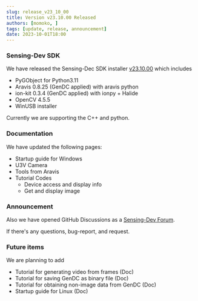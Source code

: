 ```yaml
---
slug: release_v23_10_00
title: Version v23.10.00 Released 
authors: [momoko, ]
tags: [update, release, announcement]
date: 2023-10-01T18:00
---
```


### Sensing-Dev SDK

We have released the Sensing-Dec SDK installer [v23.10.00](https://github.com/Sensing-Dev/sensing-dev-installer/releases/tag/v23.10.00) which includes

* PyGObject for Python3.11
* Aravis 0.8.25 (GenDC applied) with aravis python
* ion-kit 0.3.4 (GenDC applied) with ionpy + Halide
* OpenCV 4.5.5
* WinUSB installer

Currently we are supporting the C++ and python.

### Documentation

We have updated the following pages:

* Startup guide for Windows
* U3V Camera
* Tools from Aravis
* Tutorial Codes
    * Device access and display info
    * Get and display image

### Announcement

Also we have opened GitHub Discussions as a [Sensing-Dev Forum](https://github.com/orgs/Sensing-Dev/discussions).

If there's any questions, bug-report, and request.


<!--truncate-->

### Future items

We are planning to add
* Tutorial for generating video from frames (Doc)
* Tutorial for saving GenDC as binary file (Doc)
* Tutorial for obtaining non-image data from GenDC (Doc)
* Startup guide for Linux (Doc)

